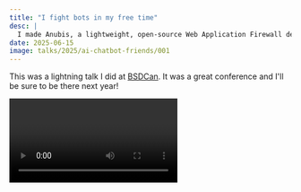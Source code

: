 ```yaml
---
title: "I fight bots in my free time"
desc: |
  I made Anubis, a lightweight, open-source Web Application Firewall designed to block automated bot attacks without frustrating real users. Anubis uses techniques like TLS fingerprinting and JavaScript proof of work to keep your site safe while staying flexible, fast, and easy to deploy.
date: 2025-06-15
image: talks/2025/ai-chatbot-friends/001
---
```



This was a lightning talk I did at [BSDCan](https://www.bsdcan.org/2025/). It was a great conference and I'll be sure to be there next year!

<Video path="talks/2025/bsdcan-anubis" />

  <Slide name={`2025/bsdcan-anubis/${number}`} desc={desc} />
);

<S number="002" desc="The title slide with the talk and speaker name." />

Hi, I'm Xe, and I fight bots in my free time. I'd love to do it full time, but that's not financially in the cards yet. I made Anubis. Anubis is a web AI firewall utility that stops the bots from taking out your website. It's basically the Cloudflare "Are you a bot?" page, but self-hostable.

<S number="003" desc="A captcha component." />

And without this. Scrapers have CAPTCHA solvers built in. These CAPTCHA solvers are effectively APIs that just have underpaid third world humans in the loop, and it's just kind of bad and horrible.

<S number="004" desc="A captcha component." />

So Anubis is an uncaptcha. It uses features of your browser to automate a lot of the work that a CAPTCHA would, and right now the main implementation is by having it run a bunch of cryptographic math with JavaScript to prove that you can run JavaScript in a way that can be validated on the server. I'm working on obviating that because surprisingly many people get very angry about having to run JavaScript, but it's within the cards.

<S number="005" desc="A captcha component." />

Anubis is open source software written in Go. It's on GitHub. It's got like eight kilostars. It works on any stack that lets you run more than one program. We have examples for Nginx, Caddy, Apache, and Kubernetes.

<S
  number="007"
  desc="A slide showing the Repology version history graph for Anubis."
/>

It's in your package repos. If you do ports for FreeBSD or pkgsrc for NetBSD, please bump the version. I'm about to release a new one, but please bump the current version.

<S number="008" desc="Why does Anubis exist?" />

So you might be wondering, what's the story? Why does Anubis exist?

<S
  number="009"
  desc="The Amazon logo using a flamethrower to burninate my Gitea server."
/>

Well, this happened. I have a Git server for my own private evil plans, and Amazon's crawler discovered it through TLS certificate transparency logs and decided to unleash the hammer of God. And that happened. They had the flamethrower of requests just burning down my poor server, and it was really annoying because I was trying to do something and it just didn't work. Also helps if you don't schedule your storage on rotational drives.

<S
  number="010"
  desc="A slide showing a hilarious number of logos of organizations that deploy Anubis."
/>

But I published it on GitHub, and like four months later, look at all these logos. There's more logos that I forgot to put on here and will be in the version on my website. But like, yeah, it's used by FreeBSD, NetBSD, Haiku, GNOME, FFmpeg, and the United Nations Educational, Scientific, and Cultural Organization. Honestly, seeing UNESCO just through a random DuckDuckGo search made me think, huh, maybe this is an actual problem. And like any good problem, it's a hard problem.

<S
  number="012"
  desc="A screenshot of Pale Moon passing the bot detection check."
/>

How do you tell if any request is coming from a browser?

This screenshot right here uses Pale Moon, which is a known problem child in terms of bot detection services and something that I actively do test against to make sure that it works. But how do you know if any given request is coming from a browser?

It’s very hard, and I have been trying to find ways to do it better. The problem is, in order to know what good browsers look like, you have to know what bad scrapers look like. And the great news is that scrapers look like browsers, asterisk. So you have to find other ways, like behaviors or third-party or like third-order side effects. It’s a huge pain.

<S
  number="015"
  desc="A list of fingerprinting methods that I've been trying including JA4, JA3N, JA4H, HTTP/2 fingerprinting, THR1, and if the client executes JS."
/>

So as a result, I'm trying a bunch of fingerprinting methods. These are a lot of the fingerprints that I've listed here, like JA4, JA3N are all based on the TLS information that you send to every website, whether you want to or not, because that's how security works. I'm trying to do stuff based on HTTP requests or the HTTP2 packets that you send to the server, which you have to do in order for things to work. And I'm falling back to, can you run JavaScript, lol?

<S number="016" desc="A list of things I want to try in the future." />

So in terms of things I want to do next, obviously, I want to do better testing on BSD. Right now my testing is: does it compile? And because I've written it in Go without Cgo, that answer is yes. I want to build binary packages for BSDs, because even though I think it's better suited by downstream ports and stuff, I still want to have those packages as an option.

I want to do a hosted option like Cloudflare, because some people just don't want to run Anubis but want to run Anubis. I want to do system load-based thresholds, so it only kicks in as it is aggressive when things are actively on fire. I want to have better NoJS support, which will include every way to tell something as a browser without JavaScript in ways that make you read all of the specs and start having an existential breakdown. I want to do stuff with WebAssembly on the server, because I've always wanted to see how that would blow up in prod. I want to do an IP reputation database, Kubernetes stuff, end-to-end testing doesn't suck.

And finally, there's one of the contributors that I really want to hire, but I can't afford to yet, so I'd love to when I can.

<S
  number="017"
  desc="If you want to sabotage Anubis, make sure Final Fantasy 14 stays up."
/>

Also, if you work at an AI company, I know AI companies follow me. If you are working at an AI company, here's how you can sabotage Anubis development as easily and quickly as possible. So first is quit your job, second is work for Square Enix, and third is make absolute banger stuff for Final Fantasy XIV. That’s how you can sabotage this the best.

<S number="018" desc="Xe's social media contact information." />

Anyways, I've been Xe, I have stickers, I'll be in the back, and thank you for having me here. And if you have any questions, please feel free to ask.

## Q&A

> Well, as the con chair, I think about people making comments instead of questions. I'm going to abuse my position and make a comment. You saved my butt, thank you.

You're welcome. I'm so happy that it's worked out. It’s a surreal honor to—let me get back to the logo slide, because this is nuts.

<S
  number="010"
  desc="A slide showing a hilarious number of logos of organizations that deploy Anubis."
/>

Let’s just look at this. That’s gnome, that's wine, that's dolphin, that's the Linux kernel, that's ScummVM, that's FreeCAD, and UNESCO on the same slide. What other timeline could we have?

This 2025 has been wild.

> So how are your feelings? Because you’re basically trying to solve not a technical problem, but actually it’s more of a problem of society. Do you think it is winnable that way, or do we have to fight this problem in another way and make people, well, smarter is probably the wrong word.

I am not sure what the end game is for this. I started out developing it for, I want my Git server to stay up. Then gnome started using it. And then it became a thing. I put it under the GitHub org of a satirical startup that I made up for satire about the tech industry. And now that has a market in education.

I want to make this into a web application firewall that can potentially survive the AI bubble bursting. Because right now the AI bubble bursting is the biggest threat to the business, as it were. So a lot of it is figuring out how to pivot and do that. I've also made a build tool called Yeet that uses JavaScript to build RPM packages. Yes, there is a world where that does make sense. It's a lot of complicated problems. And there are a lot of social problems.

But if you’re writing a scraper, don't. Like seriously, there is enough scraping traffic already. Use Common Crawl. It exists for a reason.
